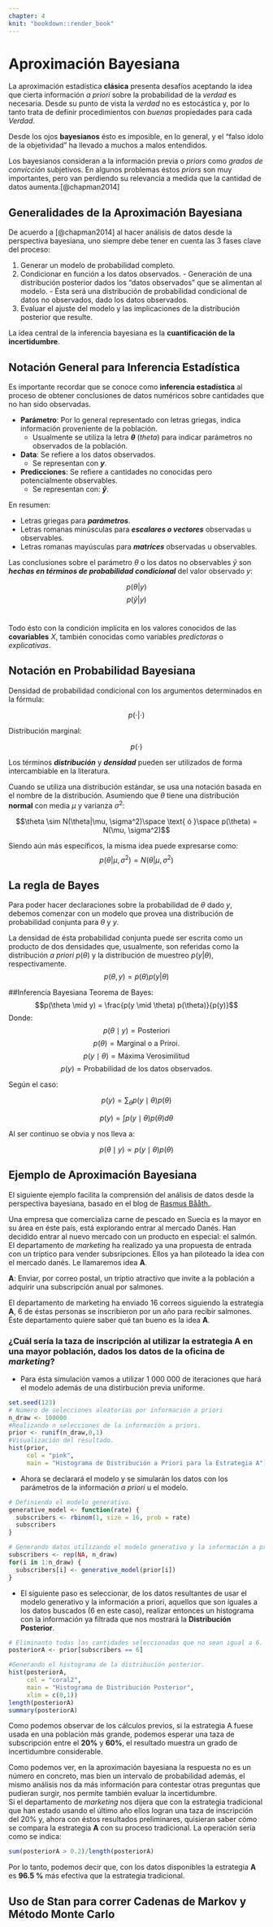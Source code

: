 ```yaml
---
chapter: 4
knit: "bookdown::render_book"
---
```


# Aproximación Bayesiana {#ch:bayes}

La aproximación estadística **clásica** presenta desafíos aceptando la idea que cierta información *a priori* sobre la probabilidad de la *verdad* es necesaria. Desde su punto de vista la *verdad* no es estocástica y, por lo tanto trata de definir procedimientos con *buenas* propiedades para cada *Verdad*.

Desde los ojos **bayesianos** ésto es imposible, en lo general, y el "falso ídolo de la objetividad" ha llevado a muchos a malos entendidos.

Los bayesianos consideran a la información previa o *priors* como *grados de convicción* subjetivos. En algunos problemas éstos *priors* son muy importantes, pero van perdiendo su relevancia a medida que la cantidad de datos aumenta.[@chapman2014]

## Generalidades de la Aproximación Bayesiana
De acuerdo a [@chapman2014] al hacer análisis de datos desde la perspectiva bayesiana, uno siempre debe tener en cuenta las 3 fases clave del proceso:

  1. Generar un modelo de probabilidad completo.
  2. Condicionar en función a los datos observados.
    - Generación de una distribución posterior dados los "datos observados" que se alimentan al modelo.
    - Ésta será una distribución de probabilidad condicional de datos no observados, dado los datos observados.
  3. Evaluar el ajuste del modelo y las implicaciones de la distribución posterior que resulte.

La idea central de la inferencia bayesiana es la **cuantificación de la incertidumbre**.

## Notación General para Inferencia Estadística

Es importante recordar que se conoce como **inferencia estadística** al proceso de obtener conclusiones de datos numéricos sobre cantidades que no han sido observadas.

  - **Parámetro**: Por lo general representado con letras griegas, indica información proveniente de la población.
    - Usualmente se utiliza la letra **$\theta$** (*theta*) para indicar parámetros no observados de la población.
  - **Data**: Se refiere a los datos observados.
    - Se representan con **$y$**.
  - **Predicciones**: Se refiere a cantidades no conocidas pero potencialmente observables.
    - Se representan con: **$\widetilde{y}$**.

En resumen: </br>

  - Letras griegas para ***parámetros***.
  - Letras romanas minúsculas para ***escalares o vectores*** observadas u observables.
  - Letras romanas mayúsculas para ***matrices*** observadas u observables.

Las conclusiones sobre el parámetro $\theta$ o los datos no observables $\widetilde{y}$ son ***hechas en términos de probabilidad condicional*** del valor observado $y$:

$$p(\theta|y)$$
$$p(\widetilde{y}|y)$$
</br>

Todo ésto con la condición implícita en los valores conocidos de las **covariables** $X$, también conocidas como variables *predictoras* o *explicativas*.


## Notación en Probabilidad Bayesiana

Densidad de probabilidad condicional con los argumentos determinados en la fórmula:

$$p(\cdot|\cdot)$$

Distribución marginal:

$$p(\cdot)$$

Los términos ***distribución*** y ***densidad*** pueden ser utilizados de forma intercambiable en la literatura.

Cuando se utiliza una distribución estándar, se usa una notación basada en el nombre de la distribución. Asumiendo que $\theta$ tiene una distribución **normal** con media $\mu$ y varianza $\sigma^2$:

$$\theta \sim N(\theta|\mu, \sigma^2)\space \text{   ó   }\space p(\theta) = N(\mu, \sigma^2)$$

Siendo aún más específicos, la misma idea puede expresarse como:
$$p(\theta|\mu, \sigma^2) = N(\theta|\mu, \sigma^2)$$

## La regla de Bayes

Para poder hacer declaraciones sobre la probabilidad de $\theta$ dado $y$, debemos comenzar con un modelo que provea una distribución de probabilidad conjunta para $\theta$ y $y$.

La densidad de ésta probabilidad conjunta puede ser escrita como un producto de dos densidades que, usualmente, son referidas como la distribución *a priori* $p(\theta)$ y la distribución de muestreo $p(y|\theta)$, respectivamente.
$$p(\theta,y)=p(\theta)p(y|\theta)$$

##Inferencia Bayesiana
Teorema de Bayes:
$$p(\theta \mid y) = \frac{p(y \mid \theta) p(\theta)}{p(y)}$$
Donde:
$$p(\theta \mid y) = \text{Posteriori}$$
$$p(\theta) = \text{Marginal o a Priroi.}$$
$$p(y \mid \theta) = \text{Máxima Verosimilitud}$$
$$p(y) = \text{Probabilidad de los datos observados.}$$

Según el caso:

\begin{center}
Para datos discretos
\end{center}

$$p(y) = \sum_{\theta} p(y \mid \theta) p(\theta)$$

\begin{center}
Para datos continuos
\end{center}

$$p(y) = \int p(y \mid \theta) p(\theta) d \theta$$




Al ser continuo se obvia y nos lleva a:

$$p(\theta \mid y) \propto p(y \mid \theta) p(\theta)$$

## Ejemplo de Aproximación Bayesiana {#sec:examplebayes}

El siguiente ejemplo facilita la comprensión del análisis de datos desde la perspectiva bayesiana, basado en el blog de [Rasmus Bååth.](http://sumsar.net/blog/2017/02/introduction-to-bayesian-data-analysis-part-one/).

Una empresa que comercializa carne de pescado en Suecia es la mayor en su área en éste país, está explorando entrar al mercado Danés. Han decidido entrar al nuevo mercado con un producto en especial: el salmón. El departamento de *marketing* ha realizado ya una propuesta de entrada con un tríptico para vender subsripciones. Ellos ya han piloteado la idea con el mercado danés. Le llamaremos idea **A**.

**A**: Enviar, por correo postal, un tríptio atractivo que invite a la población a adquirir una subscripción anual por salmones.

El departamento de marketing ha enviado 16 correos siguiendo la estrategia **A**, 6 de éstas personas se inscribieron por un año para recibir salmones. Éste departamento quiere saber qué tan bueno es la idea **A**.

### ¿Cuál sería la taza de inscripción al utilizar la estrategia **A** en una mayor población, dados los datos de la oficina de *marketing*? 

  - Para ésta simulación vamos a utilizar 1 000 000 de iteraciones que hará el modelo además de una distirbución previa uniforme.

```r
set.seed(123)
# Número de selecciones aleatorias por información a priori
n_draw <- 100000
#Realizando n selecciones de la información a priori.
prior <- runif(n_draw,0,1)
#Visualización del resultado.
hist(prior,
     col = "pink",
     main = "Histograma de Distribución a Priori para la Estrategia A")
```

  - Ahora se declarará el modelo y se simularán los datos con los parámetros de la información *a priori* u el modelo.
  
```r
# Definiendo el modelo generativo.
generative_model <- function(rate) {
  subscribers <- rbinom(1, size = 16, prob = rate)
  subscribers
}

# Generando datos utilizando el modelo generativo y la información a priori
subscribers <- rep(NA, n_draw)
for(i in 1:n_draw) {
  subscribers[i] <- generative_model(prior[i])
}
```

  - El siguiente paso es seleccionar, de los datos resultantes de usar el modelo generativo y la información a priori, aquellos que son iguales a los datos buscados (6 en este caso), realizar entonces un histograma con la información ya filtrada que nos mostrará la **Distribución Posterior**.
  
```r
# Eliminanto todas las cantidades seleccionadas que no sean igual a 6.
posteriorA <- prior[subscribers == 6] 

#Generando el histograma de la distribución posterior.
hist(posteriorA,
     col = "coral2",
     main = "Histograma de Distribución Posterior",
     xlim = c(0,1)) 
length(posteriorA) 
summary(posteriorA)
```

Como podemos observar de los cálculos previos, si la estrategia A fuese usada en una población más grande, podemos esperar una taza de subscripción entre el **20%** y **60%**, el resultado muestra un grado de incertidumbre considerable.

Como podemos ver, en la aproximación bayesiana la respuesta no es un número en concreto, mas bien un intervalo de probabilidad además, el mismo análisis nos da más información para contestar otras preguntas que pudieran surgir, nos permite también evaluar la incertidumbre. </br>
Si el departamento de *marketing* nos dijera que con la estrategia tradicional que han estado usando el último año ellos logran una taza de inscripción del 20% y, ahora con éstos resultados preliminares, quisieran saber cómo se compara la estrategia **A** con su proceso tradicional. La operación sería como se indica:

```r
sum(posteriorA > 0.2)/length(posteriorA)
```

Por lo tanto, podemos decir que, con los datos disponibles la estrategia **A** es **96.5 %** más efectiva que la estrategia tradicional.

## Uso de Stan para correr Cadenas de Markov y Método Monte Carlo
